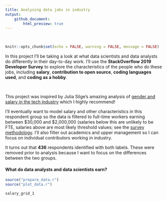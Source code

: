 ```yaml
---
title: Analysing data jobs in industry
output:
    github_document:
        html_preview: true
---
```

<br>

```r
knitr::opts_chunk$set(echo = FALSE, warning = FALSE, message = FALSE)
```

In this project I'll be taking a look at what data scientists and data analysts do differently in their day-to-day work. I'll use the **StackOverflow 2019 Developer Survey** to explore the characteristics of the people who do these jobs, including **salary**, **contribution to open source**, **coding languages used**, and **coding as a hobby**. 

<br>

This project was inspired by Julia Silge's amazing analysis of [gender and salary in the tech industry](https://juliasilge.com/blog/salary-gender/) which I highly recommend! 

I'll eventually want to model salary and other characteristics in this respondent group so the data is filtered to full-time workers earning between \$30,000 and \$2,000,000 (salaries below this are unlikely to be FTE, salaries above are most likely threshold values; see the [survey methodology](https://insights.stackoverflow.com/survey/2019#methodology). I'll also filter out academics and upper management so I can focus on individual contributors working in industry. 

It turns out that **436** respondents identified with both labels. These were removed prior to analysis because I want to focus on the differences between the two groups. 

#### What do data analysts and data scientists earn?



```r
source("prepare_data.r")
source("plot_data.r")

salary_grid_1
```


